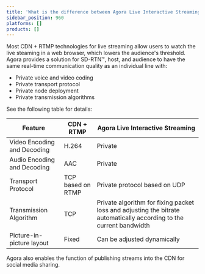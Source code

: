```yaml
---
title: 'What is the difference between Agora Live Interactive Streaming and common CDN + RTMP technologies?'
sidebar_position: 960
platforms: []
products: []
---
```



Most CDN + RTMP technologies for live streaming allow users to watch the live steaming in a web browser, which lowers the audience's threshold.
Agora provides a solution for SD-RTN™, host, and audience to have the same real-time communication quality as an individual line with:

- Private voice and video coding
- Private transport protocol
- Private node deployment
- Private transmission algorithms

See the following table for details:

| Feature                     | CDN + RTMP        | Agora Live Interactive Streaming                                                                                    |
| --------------------------- | ----------------- | ------------------------------------------------------------------------------------------------------------------- |
| Video Encoding and Decoding | H.264             | Private                                                                                                             |
| Audio Encoding and Decoding | AAC               | Private                                                                                                             |
| Transport Protocol          | TCP based on RTMP | Private protocol based on UDP                                                                                       |
| Transmission Algorithm      | TCP               | Private algorithm for fixing packet loss and adjusting the bitrate automatically according to the current bandwidth |
| Picture-in-picture layout   | Fixed             | Can be adjusted dynamically                                                                                         |

Agora also enables the function of publishing streams into the CDN for social media sharing.
